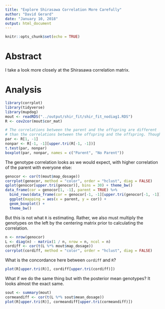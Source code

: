 ```yaml
---
title: "Explore Shirasawa Correlation More Carefully"
author: "David Gerard"
date: "January 10, 2018"
output: html_document
---
```


```r
knitr::opts_chunk$set(echo = TRUE)
```

# Abstract

I take a look more closely at the Shirasawa correlation matrix.

# Analysis

```r
library(corrplot)
library(tidyverse)
library(mupdog)
mout <- readRDS("../output/shir_fit/shir_fit_nodiag1.RDS")
R <- cov2cor(mout$cor_mat)
```


```r
# The correlations between the parent and the offspring are different 
# than the correlations between the offspring and the offspring. Though not by much (and can't believe that df/p-value).
par <- R[1, -1]
nonpar <- R[-1, -1][upper.tri(R[-1, -1])]
t.test(par, nonpar)
boxplot(par, nonpar, names = c("Parent", "No Parent"))
```

The genotype correlation looks as we would expect, with higher correlation of the parent with everyone else:
```r
genocor <- cor(t(mout$map_dosage))
corrplot(genocor, method = "color", order = "hclust", diag = FALSE)
qplot(genocor[upper.tri(genocor)], bins = 30) + theme_bw()
data_frame(cor = genocor[1, -1], parent = TRUE) %>%
  bind_rows(data_frame(cor = genocor[-1, -1][upper.tri(genocor[-1, -1])], parent = FALSE)) %>%
  ggplot(mapping = aes(x = parent, y = cor)) +
  geom_boxplot() +
  theme_bw()
```

But this is not what `R` is estimating. Rather, we also must multiply the genotypes on the left by the centering matrix prior to calculating the correlation.
```r
n <- nrow(genocor)
L <- diag(n) - matrix(1 / n, nrow = n, ncol = n)
cordiff <- cor(t(L %*% mout$map_dosage))
corrplot(cordiff, method = "color", order = "hclust", diag = FALSE)
```

What is the concordance here between `cordiff` and `R`?

```r
plot(R[upper.tri(R)], cordiff[upper.tri(cordiff)])
```


What if we do the same thing but with the posterior mean genotypes? It looks almost the exact same.
```r
sout <- summary(mout)
cormeandiff <- cor(t(L %*% sout$mean_dosage))
plot(R[upper.tri(R)], cormeandiff[upper.tri(cormeandiff)])
```

